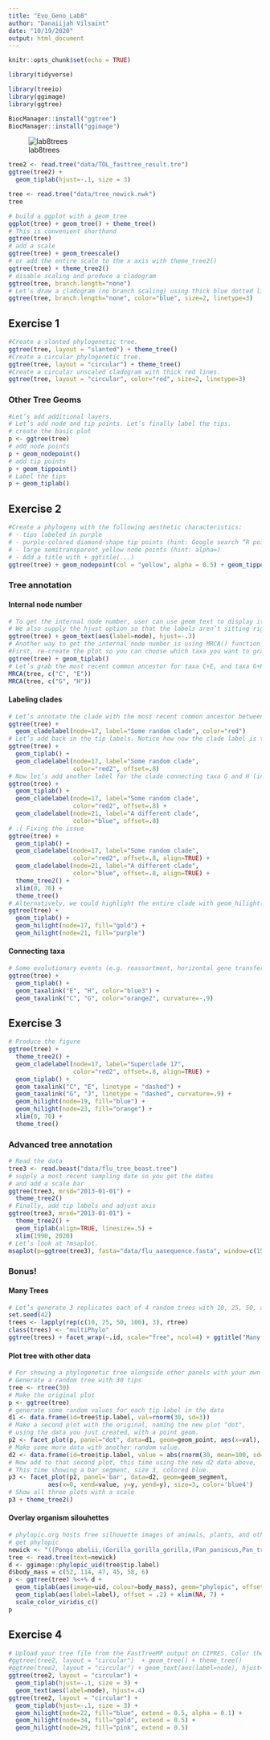 ```yaml
---
title: "Evo_Geno_Lab8"
author: "Danaiijah Vilsaint"
date: "10/19/2020"
output: html_document
---
```


```r
knitr::opts_chunk$set(echo = TRUE)
```


```r
library(tidyverse)
```
```r
library(treeio)
library(ggimage)
library(ggtree)
```
```r
BiocManager::install("ggtree")
BiocManager::install("ggimage")
```



![lab8trees](lab8trees.jpg)
```r
tree2 <- read.tree("data/TOL_fasttree_result.tre")
ggtree(tree2) +
  geom_tiplab(hjust=-.1, size = 3) 
```
```r
tree <- read.tree("data/tree_newick.nwk")
tree
```
```r
# build a ggplot with a geom_tree
ggplot(tree) + geom_tree() + theme_tree()
# This is convenient shorthand
ggtree(tree)
# add a scale
ggtree(tree) + geom_treescale()
# or add the entire scale to the x axis with theme_tree2()
ggtree(tree) + theme_tree2()
# disable scaling and produce a cladogram
ggtree(tree, branch.length="none")
# Let’s draw a cladogram (no branch scaling) using thick blue dotted lines
ggtree(tree, branch.length="none", color="blue", size=2, linetype=3)
```
## Exercise 1
```r
#Create a slanted phylogenetic tree.
ggtree(tree, layout = "slanted") + theme_tree()
#Create a circular phylogenetic tree.
ggtree(tree, layout = "circular") + theme_tree()
#Create a circular unscaled cladogram with thick red lines.
ggtree(tree, layout = "circular", color="red", size=2, linetype=3)
```


### Other Tree Geoms
```r
#Let’s add additional layers.
# Let’s add node and tip points. Let’s finally label the tips.
# create the basic plot
p <- ggtree(tree)
# add node points
p + geom_nodepoint()
# add tip points
p + geom_tippoint()
# Label the tips
p + geom_tiplab()
```

## Exercise 2
```r
#Create a phylogeny with the following aesthetic characteristics:
# - tips labeled in purple
# - purple-colored diamond-shape tip points (hint: Google search “R point characters”)
# - large semitransparent yellow node points (hint: alpha=)
# - Add a title with + ggtitle(...)
ggtree(tree) + geom_nodepoint(col = "yellow", alpha = 0.5) + geom_tippoint(pch = 5, col = "purple") + ggtitle("Exercise 2") + geom_tiplab(col = "purple")
```

### Tree annotation
#### Internal node number
```r
# To get the internal node number, user can use geom_text to display it, where the label is an aesthetic mapping to the “node variable” stored inside the tree object
# We also supply the hjust option so that the labels aren’t sitting right on top of the nodes
ggtree(tree) + geom_text(aes(label=node), hjust=-.3)
# Another way to get the internal node number is using MRCA() function by providing a vector of taxa names 
#First, re-create the plot so you can choose which taxa you want to grab the MRCA from.
ggtree(tree) + geom_tiplab()
# Let’s grab the most recent common ancestor for taxa C+E, and taxa G+H.
MRCA(tree, c("C", "E"))
MRCA(tree, c("G", "H"))
```

#### Labeling clades
```r
# Let’s annotate the clade with the most recent common ancestor between taxa C and E. Let’s make the annotation red.
ggtree(tree) + 
  geom_cladelabel(node=17, label="Some random clade", color="red")
# Let’s add back in the tip labels. Notice how now the clade label is too close to the tip labels. Let’s add an offset to adjust the position.
ggtree(tree) + 
  geom_tiplab() + 
  geom_cladelabel(node=17, label="Some random clade", 
                  color="red2", offset=.8)
# Now let’s add another label for the clade connecting taxa G and H (internal node 21).
ggtree(tree) + 
  geom_tiplab() + 
  geom_cladelabel(node=17, label="Some random clade", 
                  color="red2", offset=.8) + 
  geom_cladelabel(node=21, label="A different clade", 
                  color="blue", offset=.8)
# :( Fixing the issue
ggtree(tree) + 
  geom_tiplab() + 
  geom_cladelabel(node=17, label="Some random clade", 
                  color="red2", offset=.8, align=TRUE) + 
  geom_cladelabel(node=21, label="A different clade", 
                  color="blue", offset=.8, align=TRUE) + 
  theme_tree2() + 
  xlim(0, 70) + 
  theme_tree()
# Alternatively, we could highlight the entire clade with geom_hilight().
ggtree(tree) + 
  geom_tiplab() + 
  geom_hilight(node=17, fill="gold") + 
  geom_hilight(node=21, fill="purple")
```

#### Connecting taxa
```r
# Some evolutionary events (e.g. reassortment, horizontal gene transfer) can be visualized with some simple annotations on a tree. The geom_taxalink() layer draws straight or curved lines between any of two nodes in the tree, allow it to show evolutionary events by connecting taxa. 
ggtree(tree) + 
  geom_tiplab() + 
  geom_taxalink("E", "H", color="blue3") +
  geom_taxalink("C", "G", color="orange2", curvature=-.9)
```

## Exercise 3
```r
# Produce the figure
ggtree(tree) + 
  theme_tree2() +
  geom_cladelabel(node=17, label="Superclade 17", 
                  color="red2", offset=.8, align=TRUE) +
  geom_tiplab() + 
  geom_taxalink("C", "E", linetype = "dashed") +
  geom_taxalink("G", "J", linetype = "dashed", curvature=.9) +
  geom_hilight(node=19, fill="blue") + 
  geom_hilight(node=23, fill="orange") +
  xlim(0, 70) + 
  theme_tree()
```

### Advanced tree annotation
```r
# Read the data
tree3 <- read.beast("data/flu_tree_beast.tree")
# supply a most recent sampling date so you get the dates
# and add a scale bar
ggtree(tree3, mrsd="2013-01-01") + 
  theme_tree2() 
# Finally, add tip labels and adjust axis
ggtree(tree3, mrsd="2013-01-01") + 
  theme_tree2() + 
  geom_tiplab(align=TRUE, linesize=.5) + 
  xlim(1990, 2020)
# Let’s look at ?msaplot.
msaplot(p=ggtree(tree3), fasta="data/flu_aasequence.fasta", window=c(150, 175))
```

### Bonus!
#### Many Trees
```r
# Let’s generate 3 replicates each of 4 random trees with 10, 25, 50, and 100 tips, plotting them all.
set.seed(42)
trees <- lapply(rep(c(10, 25, 50, 100), 3), rtree)
class(trees) <- "multiPhylo"
ggtree(trees) + facet_wrap(~.id, scale="free", ncol=4) + ggtitle("Many trees. Such phylogenetics. Wow.")
```

#### Plot tree with other data
```r
# For showing a phylogenetic tree alongside other panels with your own data, the facet_plot() function accepts a input data.frame and a geom function to draw the input data.
# Generate a random tree with 30 tips
tree <- rtree(30)
# Make the original plot
p <- ggtree(tree)
# generate some random values for each tip label in the data
d1 <- data.frame(id=tree$tip.label, val=rnorm(30, sd=3))
# Make a second plot with the original, naming the new plot "dot", 
# using the data you just created, with a point geom.
p2 <- facet_plot(p, panel="dot", data=d1, geom=geom_point, aes(x=val), color='red3')
# Make some more data with another random value.
d2 <- data.frame(id=tree$tip.label, value = abs(rnorm(30, mean=100, sd=50)))
# Now add to that second plot, this time using the new d2 data above, 
# This time showing a bar segment, size 3, colored blue.
p3 <- facet_plot(p2, panel='bar', data=d2, geom=geom_segment, 
           aes(x=0, xend=value, y=y, yend=y), size=3, color='blue4') 
# Show all three plots with a scale
p3 + theme_tree2()
```

#### Overlay organism silouhettes
```r
# phylopic.org hosts free silhouette images of animals, plants, and other life forms, all under Creative Commons or Public Domain. You can use ggtree to overlay a phylopic image on your plot at a node of your choosing.
# get phylopic 
newick <- "((Pongo_abelii,(Gorilla_gorilla_gorilla,(Pan_paniscus,Pan_troglodytes)Pan,Homo_sapiens)Homininae)Hominidae,Nomascus_leucogenys)Hominoidea;"
tree <- read.tree(text=newick)
d <- ggimage::phylopic_uid(tree$tip.label)
d$body_mass = c(52, 114, 47, 45, 58, 6)
p <- ggtree(tree) %<+% d + 
  geom_tiplab(aes(image=uid, colour=body_mass), geom="phylopic", offset=2.5) +
  geom_tiplab(aes(label=label), offset = .2) + xlim(NA, 7) +
  scale_color_viridis_c()
p  
```


## Exercise 4
```r
# Upload your tree file from the FastTreeMP output on CIPRES. Color the tree according to the domains of life. Upload a circular version of the tree to your notebook.
#ggtree(tree2, layout = "circular")  + geom_tree() + theme_tree()
#ggtree(tree2, layout = "circular") + geom_text(aes(label=node), hjust=-.4)
ggtree(tree2, layout = "circular") +
  geom_tiplab(hjust=-.1, size = 3) +
  geom_text(aes(label=node), hjust=.4)
ggtree(tree2, layout = "circular") +
  geom_tiplab(hjust=-.1, size = 3) +
  geom_hilight(node=22, fill="blue", extend = 0.5, alpha = 0.1) +
  geom_hilight(node=34, fill="gold", extend = 0.5) +
  geom_hilight(node=29, fill="pink", extend = 0.5) 
```


